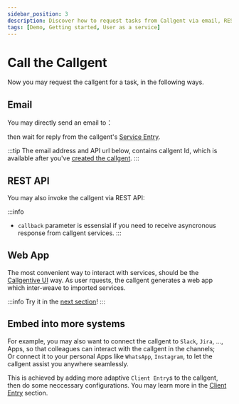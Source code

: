 ---
sidebar_position: 3
description: Discover how to request tasks from Callgent via email, REST API, or web app. Learn about integrating Callgent with various systems like Slack, Jira, WhatsApp, and Instagram for seamless interaction. Explore the Callgentive UI and advanced configurations for optimal service integration.
tags: [Demo, Getting started, User as a service]
---

# Call the Callgent


Now you may request the callgent for a task, in the following ways.

## Email

You may directly send an email to：<Email />

then wait for reply from the callgent's [Service Entry](#connect-the-callgent-to-a-service-entry).

:::tip
The email address and API url below, contains callgent Id, which is available after you've [created the callgent](#create-a-new-callgent).
:::

## REST API

You may also invoke the callgent via REST API:
<RestApi/>


:::info
- `callback` parameter is essensial if you need to receive asyncronous response from callgent services.
:::

## Web App

The most convenient way to interact with services, should be the [Callgentive UI](/blog/2024-06-17-generative-ui-home-cooked-software-development/generative-ui) way.
As user rquests, the callgent generates a web app which inter-weave to imported services.

:::info
Try it in the [next section](./build-web-app)!
:::

## Embed into more systems

For example, you may also want to connect the callgent to `Slack`, `Jira`, ..., Apps, so that colleagues can interact with the callgent in the channels;  
Or connect it to your personal Apps like `WhatsApp`, `Instagram`, to let the callgent assist you anywhere seamlessly.

This is achieved by adding more adaptive `Client Entry`s to the callgent, then do some neccessary configurations. You may learn more in the [Client Entry](../advanced-topics/callgent-entries/client-entry) section.
